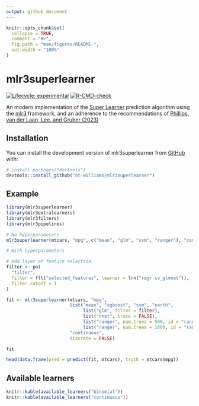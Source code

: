 ```yaml
---
output: github_document
---
```


<!-- README.md is generated from README.Rmd. Please edit that file -->

```r
knitr::opts_chunk$set(
  collapse = TRUE,
  comment = "#>",
  fig.path = "man/figures/README-",
  out.width = "100%"
)
```

# mlr3superlearner

<!-- badges: start -->
[![Lifecycle: experimental](https://img.shields.io/badge/lifecycle-experimental-orange.svg)](https://lifecycle.r-lib.org/articles/stages.html#experimental)
[![R-CMD-check](https://github.com/nt-williams/mlr3superlearner/actions/workflows/R-CMD-check.yaml/badge.svg)](https://github.com/nt-williams/mlr3superlearner/actions/workflows/R-CMD-check.yaml)
<!-- badges: end -->

An modern implementation of the [Super Learner](https://biostats.bepress.com/ucbbiostat/paper266/) prediction algorithm using the [mlr3](https://mlr3.mlr-org.com/) framework, and an adherence to the recommendations of [Phillips, van der Laan, Lee, and Gruber (2023)](https://doi.org/10.1093/ije/dyad023)

## Installation

You can install the development version of mlr3superlearner from [GitHub](https://github.com/) with:

``` r
# install.packages("devtools")
devtools::install_github("nt-williams/mlr3superlearner")
``` 

## Example

```r
library(mlr3superlearner)
library(mlr3extralearners)
library(mlr3filters)
library(mlr3pipelines)

# No hyperparameters
mlr3superlearner(mtcars, "mpg", c("mean", "glm", "svm", "ranger"), "continuous")

# With hyperparameters

# Add layer of feature selection
filter <- po(
  "filter",
  filter = flt("selected_features", learner = lrn("regr.cv_glmnet")),
  filter.cutoff = 1
)

fit <- mlr3superlearner(mtcars, "mpg", 
                        list("mean", "xgboost", "svm", "earth",
                             list("glm", filter = filter),
                             list("nnet", trace = FALSE),
                             list("ranger", num.trees = 500, id = "ranger1"),
                             list("ranger", num.trees = 1000, id = "ranger2")), 
                        "continuous", 
                        discrete = FALSE)

fit

head(data.frame(pred = predict(fit, mtcars), truth = mtcars$mpg))
```

## Available learners

```r
knitr::kable(available_learners("binomial"))
knitr::kable(available_learners("continuous"))
```

